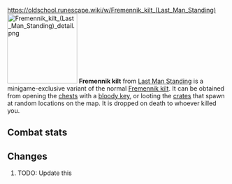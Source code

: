 https://oldschool.runescape.wiki/w/Fremennik_kilt_(Last_Man_Standing)
{{Infobox Item
|name = Fremennik kilt
|image = [[File:Fremennik kilt (Last Man Standing).png]]
|release = [[11 April]] [[2019]]
|update = Last Man Standing Beta and Splashing Restrictions  # TODO: Update this
|members = No
|quest = No
|tradeable = No
|placeholder = No
|equipable = Yes
|stackable = No
|noteable = Yes
|options = Wield, Drop   # TODO: Update this
|examine = A kilt worn by the mightiest of Fremennik warriors.
|value = 10
|alchable = No
|weight = 3.0
|id = 27177
}}
[[File:Fremennik kilt (Last Man Standing) detail.png|160px|left]]
'''Fremennik kilt''' from [[Last Man Standing]] is a minigame-exclusive variant of the normal [[Fremennik kilt]]. It can be obtained from opening the [[Chest (Last Man Standing)|chests]] with a [[bloody key]], or looting the [[Crate (Last Man Standing)|crates]] that spawn at random locations on the map. It is dropped on death to whoever killed you.

==Combat stats==
{{Infobox Bonuses
|astab = 0
|aslash = 0
|acrush = 0
|amagic = -21
|arange = -7
|dstab = 11
|dslash = 10
|dcrush = 10
|dmagic = -4
|drange = 10
|str = 1
|rstr = 0
|mdmg = 0
|prayer = 0
|slot = legs
|image = [[File:Fremennik kilt equipped male.png|160px]]
|altimage = [[File:Fremennik kilt equipped female.png|160px]]
}}

==Changes==
# TODO: Update this
{{Subject changes header}}
{{Subject changes
|date = 4 August 2016
|update = Last Man Standing
|change = The item was made fully available with the release of Last Man Standing.
}}
{{Subject changes footer}}

{{Last Man Standing In-game Items}}